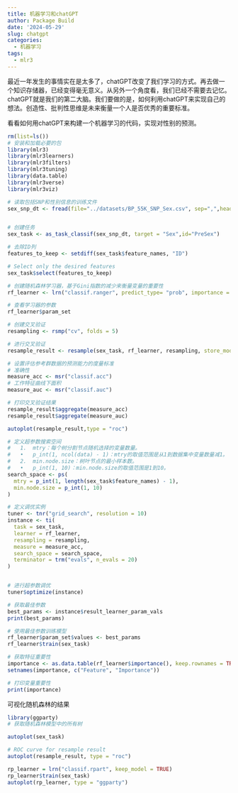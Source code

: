 ```yaml
---
title: 机器学习和chatGPT
author: Package Build
date: '2024-05-29'
slug: chatgpt
categories:
  - 机器学习
tags:
  - mlr3
---
```

最近一年发生的事情实在是太多了，chatGPT改变了我们学习的方式。再去做一个知识存储器，已经变得毫无意义。从另外一个角度看，我们已经不需要去记忆。chatGPT就是我们的第二大脑。我们要做的是，如何利用chatGPT来实现自己的想法。创造性、批判性思维是未来衡量一个人是否优秀的重要标准。

看看如何用chatGPT来构建一个机器学习的代码，实现对性别的预测。
```r
rm(list=ls())
# 安装和加载必要的包
library(mlr3)
library(mlr3learners)
library(mlr3filters)
library(mlr3tuning)
library(data.table)
library(mlr3verse)
library(mlr3viz)

# 读取包括SNP和性别信息的训练文件
sex_snp_dt <- fread(file="../datasets/BP_55K_SNP_Sex.csv", sep=",",header = TRUE) 


# 创建任务
sex_task <- as_task_classif(sex_snp_dt, target = "Sex",id="PreSex")

# 去除ID列
features_to_keep <- setdiff(sex_task$feature_names, "ID")

# Select only the desired features
sex_task$select(features_to_keep)

# 创建随机森林学习器，基于Gini指数的减少来衡量变量的重要性
rf_learner <- lrn("classif.ranger", predict_type= "prob", importance = "impurity", keep.inbag = TRUE, num.trees=100, write.forest = TRUE)

# 查看学习器的参数
rf_learner$param_set

# 创建交叉验证
resampling <- rsmp("cv", folds = 5)

# 进行交叉验证
resample_result <- resample(sex_task, rf_learner, resampling, store_models = TRUE)

# 设置评估参考群数据的预测能力的度量标准
# 准确性
measure_acc <- msr("classif.acc")
# 工作特征曲线下面积
measure_auc <- msr("classif.auc")

# 打印交叉验证结果
resample_result$aggregate(measure_acc)
resample_result$aggregate(measure_auc)

autoplot(resample_result,type = "roc")

# 定义超参数搜索空间
#	1.	mtry：每个树分割节点随机选择的变量数量。
#	•	p_int(1, ncol(data) - 1)：mtry的取值范围是从1到数据集中变量数量减1。
#	2.	min.node.size：树叶节点的最小样本数。
#	•	p_int(1, 10)：min.node.size的取值范围是1到10。
search_space <- ps(
  mtry = p_int(1, length(sex_task$feature_names) - 1),
  min.node.size = p_int(1, 10)
)

# 定义调优实例
tuner <- tnr("grid_search", resolution = 10)
instance <- ti(
  task = sex_task,
  learner = rf_learner,
  resampling = resampling,
  measure = measure_acc,
  search_space = search_space,
  terminator = trm("evals", n_evals = 20)
)


# 进行超参数调优
tuner$optimize(instance)

# 获取最佳参数
best_params <- instance$result_learner_param_vals
print(best_params)

# 使用最佳参数训练模型
rf_learner$param_set$values <- best_params
rf_learner$train(sex_task)

# 获取特征重要性
importance <- as.data.table(rf_learner$importance(), keep.rownames = TRUE)
setnames(importance, c("Feature", "Importance"))

# 打印变量重要性
print(importance)

```
可视化随机森林的结果
```r
library(ggparty)
# 获取随机森林模型中的所有树

autoplot(sex_task)

# ROC curve for resample result
autoplot(resample_result, type = "roc")

rp_learner = lrn("classif.rpart", keep_model = TRUE)
rp_learner$train(sex_task)
autoplot(rp_learner, type = "ggparty")


```

